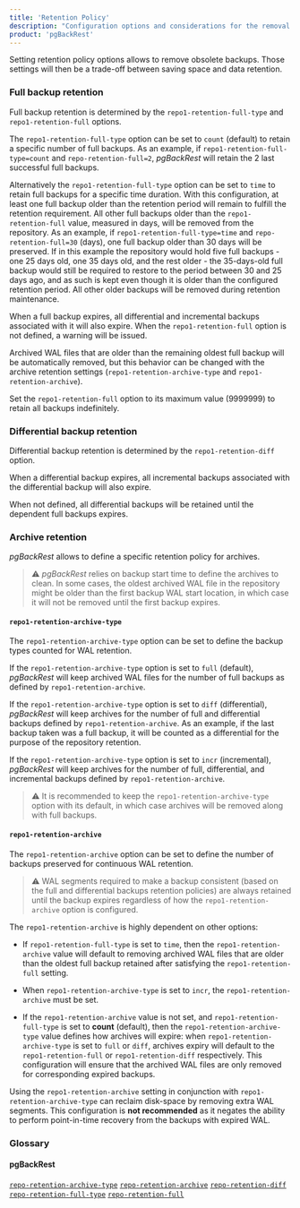 ```yaml
---
title: 'Retention Policy'
description: "Configuration options and considerations for the removal of obsolete backups and WAL archives"
product: 'pgBackRest'
---
```



Setting retention policy options allows to remove obsolete backups. Those settings will then be a trade-off between saving space and data retention.

### Full backup retention

Full backup retention is determined by the `repo1-retention-full-type` and `repo1-retention-full` options.

The `repo1-retention-full-type` option can be set to `count` (default) to retain a specific number of full backups. As an example, if `repo1-retention-full-type=count` and `repo-retention-full=2`, _pgBackRest_ will retain the 2 last successful full backups.

Alternatively the `repo1-retention-full-type` option can be set to `time` to retain full backups for a specific time duration. With this configuration, at least one full backup older than the retention period will remain to fulfill the retention requirement. All other full backups older than the `repo1-retention-full` value, measured in days, will be removed from the repository. As an example, if `repo1-retention-full-type=time` and `repo-retention-full=30` (days), one full backup older than 30 days will be preserved. If in this example the repository would hold five full backups - one 25 days old, one 35 days old, and the rest older - the 35-days-old full backup would still be required to restore to the period between 30 and 25 days ago, and as such is kept even though it is older than the configured retention period. All other older backups will be removed during retention maintenance.

When a full backup expires, all differential and incremental backups associated with it will also expire. When the `repo1-retention-full` option is not defined, a warning will be issued.

Archived WAL files that are older than the remaining oldest full backup will be automatically removed, but this behavior can be changed with the archive retention settings (`repo1-retention-archive-type` and `repo1-retention-archive`).

Set the `repo1-retention-full` option to its maximum value (9999999) to retain all backups indefinitely.

### Differential backup retention

Differential backup retention is determined by the `repo1-retention-diff` option.

When a differential backup expires, all incremental backups associated with the differential backup will also expire.

When not defined, all differential backups will be retained until the dependent full backups expires.

### Archive retention

_pgBackRest_ allows to define a specific retention policy for archives.

> :warning: _pgBackRest_ relies on backup start time to define the archives to clean. In some cases, the oldest archived WAL file in the repository might be older than the first backup WAL start location, in which case it will not be removed until the first backup expires.

#### `repo1-retention-archive-type`

The `repo1-retention-archive-type` option can be set to define the backup types counted for WAL retention.

If the `repo1-retention-archive-type` option is set to `full` (default), _pgBackRest_ will keep archived WAL files for the number of full backups as defined by `repo1-retention-archive`.

If the `repo1-retention-archive-type` option is set to `diff` (differential), _pgBackRest_ will keep archives for the number of full and differential backups defined by `repo1-retention-archive`. As an example, if the last backup taken was a full backup, it will be counted as a differential for the purpose of the repository retention.

If the `repo1-retention-archive-type` option is set to `incr` (incremental), _pgBackRest_ will keep archives for the number of full, differential, and incremental backups defined by `repo1-retention-archive`.

> :warning: It is recommended to keep the `repo1-retention-archive-type` option with its default, in which case archives will be removed along with full backups.

#### `repo1-retention-archive`

The `repo1-retention-archive` option can be set to define the number of backups preserved for continuous WAL retention.

> :warning: WAL segments required to make a backup consistent (based on the full and differential backups retention policies) are always retained until the backup expires regardless of how the `repo1-retention-archive` option is configured.

The `repo1-retention-archive` is highly dependent on other options:

- If `repo1-retention-full-type` is set to `time`, then the `repo1-retention-archive` value will default to removing archived WAL files that are older than the oldest full backup retained after satisfying the `repo1-retention-full` setting.

- When `repo1-retention-archive-type` is set to `incr`, the `repo1-retention-archive` must be set.

- If the `repo1-retention-archive` value is not set, and `repo1-retention-full-type` is set to **count** (default), then the `repo1-retention-archive-type` value defines how archives will expire: when `repo1-retention-archive-type` is set to `full` or `diff`, archives expiry will default to the `repo1-retention-full` or `repo1-retention-diff` respectively. This configuration will ensure that the archived WAL files are only removed for corresponding expired backups.

Using the `repo1-retention-archive` setting in conjunction with `repo1-retention-archive-type` can reclaim disk-space by removing extra WAL segments. This configuration is **not recommended** as it negates the ability to perform point-in-time recovery from the backups with expired WAL.

### Glossary

#### pgBackRest

[`repo-retention-archive-type`](https://pgbackrest.org/configuration.html#section-repository/option-repo-retention-archive-type)
[`repo-retention-archive`](https://pgbackrest.org/configuration.html#section-repository/option-repo-retention-archive)
[`repo-retention-diff`](https://pgbackrest.org/configuration.html#section-repository/option-repo-retention-diff)
[`repo-retention-full-type`](https://pgbackrest.org/configuration.html#section-repository/option-repo-retention-full-type)
[`repo-retention-full`](https://pgbackrest.org/configuration.html#section-repository/option-repo-retention-full)
